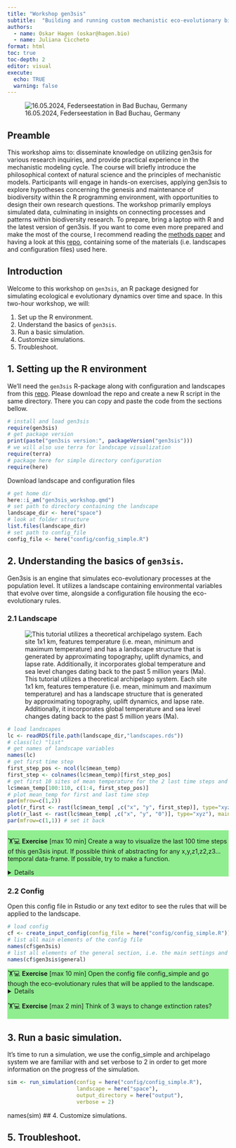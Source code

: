 ```yaml
---
title: "Workshop gen3sis"
subtitle:  "Building and running custom mechanistic eco-evolutionary biodiversity models"
authors:
  - name: Oskar Hagen (oskar@hagen.bio)
  - name: Juliana Ciccheto
format: html
toc: true
toc-depth: 2
editor: visual
execute: 
  echo: TRUE
  warning: false
---
```


![16.05.2024, Federseestation in Bad Buchau, Germany](https://static.wixstatic.com/media/c2b417_0e2b0aceec0f49dfb07ae5b40a912e56~mv2.png/v1/crop/x_0,y_0,w_1100,h_431,q_90,enc_auto/YoMos-Logo-Querformat_websitebackgorund_.png "Yomos")

## Preamble

This workshop aims to: disseminate knowledge on utilizing gen3sis for various research inquiries, and provide practical experience in the mechanistic modeling cycle. The course will briefly introduce the philosophical context of natural science and the principles of mechanistic models. Participants will engage in hands-on exercises, applying gen3sis to explore hypotheses concerning the genesis and maintenance of biodiversity within the R programming environment, with opportunities to design their own research questions. The workshop primarily employs simulated data, culminating in insights on connecting processes and patterns within biodiversity research. To prepare, bring a laptop with R and the latest version of gen3sis. If you want to come even more prepared and make the most of the course, I recommend reading the [methods paper](https://doi.org/10.1371/journal.pbio.3001340) and having a look at this [repo](https://github.com/ohagen/DispDiv3), containing some of the materials (i.e. landscapes and configuration files) used here.

## Introduction

Welcome to this workshop on `gen3sis`, an R package designed for simulating ecological e evolutionary dynamics over time and space. In this two-hour workshop, we will:

1.  Set up the R environment.\
2.  Understand the basics of `gen3sis`.
3.  Run a basic simulation.
4.  Customize simulations.
5.  Troubleshoot.

## 1. Setting up the R environment

We'll need the `gen3sis` R-package along with configuration and landscapes from this [repo](https://github.com/ohagen/DispDiv3). Please download the repo and create a new R script in the same directory. There you can copy and paste the code from the sections bellow.

```r
# install and load gen3sis
require(gen3sis)
# get package version
print(paste("gen3sis version:", packageVersion("gen3sis")))
# we will also use terra for landscape visualization
require(terra)
# package here for simple directory configuration
require(here)
```

Download landscape and configuration files

```r
# get home dir
here::i_am("gen3sis_workshop.qmd")
# set path to directory containing the landscape
landscape_dir <- here("space")
# look at folder structure
list.files(landscape_dir)
# set path to config_file
config_file <- here("config/config_simple.R")
```

## 2. Understanding the basics of `gen3sis`.

Gen3sis is an engine that simulates eco-evolutionary processes at the population level. It utilizes a landscape containing environmental variables that evolve over time, alongside a configuration file housing the eco-evolutionary rules.

### 2.1 Landscape

![This tutorial utilizes a theoretical archipelago system. Each site 1x1 km, features temperature (i.e. mean, minimum and maximum temperature) and has a landscape structure that is generated by approximating topography, uplift dynamics, and lapse rate. Additionally, it incorporates global temperature and sea level changes dating back to the past 5 million years (Ma).](https://github.com/ohagen/DispDiv3/raw/main/figures/AnimationS1_patch_dynamics.gif)

```r
# load landscapes
lc <- readRDS(file.path(landscape_dir,"landscapes.rds"))
# class(lc) "list"
# get names of landscape variables
names(lc)
# get first time step
first_step_pos <- ncol(lc$mean_temp)
first_step <- colnames(lc$mean_temp)[first_step_pos]
# get first 10 sites of mean temperature for the 2 last time steps and the first (oldest) time step
lc$mean_temp[100:110, c(1:4, first_step_pos)]
# plot mean_temp for first and last time step
par(mfrow=c(1,2))
plot(r_first <- rast(lc$mean_temp[ ,c("x", "y", first_step)], type="xyz"), main="first")
plot(r_last <- rast(lc$mean_temp[ ,c("x", "y", "0")], type="xyz"), main="last")
par(mfrow=c(1,1)) # set it back
```

<div style="background-color: lightgreen; padding: 1px;">

🏋💻 **Exercise** [max 10 min] 
Create a way to visualize the last 100 time steps of this gen3sis input. If possible think of abstracting for any x,y,z1,z2,z3... temporal data-frame. If possible, try to make a function.

<details>

```r
# solution 1
for (ti in 100:0) {
  ri <- rast(lc$elevation[,c("x", "y", as.character(ti))], type="xyz")
  plot(ri, main=paste(ti/100, "Ma")) # divide by 100 to get Ma since 1 time-step =10 kyr
  Sys.sleep(0.1)
}
# solution 2
# define animation function
plot_landenv <-  function(df, times=100:0, reverse=F, speed=0.1){
  # df is a data frame with x, y coordinates and time steps as columns with environmental variables
  # reverse is a boolean. Reverse the order of time steps?
  # times is either a vector of time steps or a character "all"
  # speed in seconds
  #df <- lc$temp
  if (times[1]=="all"){
   times <- names(df)[!names(df)%in%c("x", "y")] 
  }
  if (reverse){
    times <- rev(times)
  }
  for (ti in times){
    ri <- rast(df[,c("x", "y", ti)], type="xyz")
    plot(ri, main=paste(as.numeric(ti)/100, "Ma"))
    Sys.sleep(speed)
  }
}
# call animation function
plot_landenv(lc$elevation, times=c(100:0), speed=0.1)
# example of plotting entire time series
# plot_landenv(lc$min_temp, times="all", reverse=T, speed=0.03)

```
</details>
</div>

### 2.2 Config

Open this config file in Rstudio or any text editor to see the rules that will be applied to the landscape.

```r
# load config
cf <- create_input_config(config_file = here("config/config_simple.R"))
# list all main elements of the config file
names(cf$gen3sis)
# list all elements of the general section, i.e. the main settings and not so much on the eco-evolutionary processes
names(cf$gen3sis$general)
```

<div style="background-color: lightgreen; padding: 1px;">
🏋💻 **Exercise** [max 10 min] 
Open the config file config_simple and go though the eco-evolutionary rules that will be applied to the landscape.
<details>
<strong>Settings</strong>

We start our simulation at the latest avaiable time, i.e. 5Ma, which corresponds to time step 500 since 1 time-step = 10 kyr. We end it a the latest available time-step. Sometimes, simulations can go forever, to avoid this we limit the maximum total number of species alive in a simulation to 50000 with max_number_of_species and the maximum number of species within one site to 20000 with max_number_of_coexisting_species. This stops and flags simulations that generate too many species (time constrain). We define which traits we will consider in our simulation with traits_names, in our example, species have a dispersal ability a optimum temperature and a temperature width trait.

<strong>Observer</strong>

The observer function saves and plot changes (real-time during model execution) over time in the conditions of the virtual world (biotic and abiotic) by saving custom information at designated time steps.

<strong>Initialization</strong>

The create_ancestor_species function creates the first specie(s) in the simulation. In this case, we create one species spread across all avaiable sites with low dispersal ability, optimum temperature at 20 degrees C and a temperature width (+-1).


<strong> Dispersal </strong>

The dispersal function iterates over all species populations and determines the connectivity between sites, crucial for trait evolution and specialization, as well as the colonization of new sites. In our example, species dispersal is stochastic and uniform across all species. I.e. an exponential distribution with the rate denominator as the dispersal trait value.

<strong> Speciation </strong>

The speciation iterates over every species separately, registers populations’ geographic occupancy (species range), and determines when geographic isolation between population clusters is higher than a user-defined threshold, triggering a lineage splitting event of cladogenesis. The clustering of occupied sites is based on the species’ dispersal capacity and the landscape connection costs. Over time, disconnected clusters gradually accumulate incompatibility, analogous to genetic differentiation. When the divergence between clusters is above the speciation threshold, those clusters become two or more distinct species, and a divergence matrix reset follows. On the other hand, if geographic clusters come into secondary contact before the speciation occurs, they coalesce and incompatibilities are gradually reduced to zero.


<strong>Evolution</strong>

Think of it as trait evolution. Clustered populations (exchanging genes) have their trait homogenized. If weighted by abundance a trait of a population that is doing well in a site, as dictated by the ecology function, will contribute more to the average trait of a cluster. Populations mutate based on a normal distribution with standard deviation 0.001, possibly increasing or decreasing species optimum temperature.

<strong> Ecology </strong>

The ecology function determines the abundance or presence of the populations in occupied sites of each species. The function iterates over all occupied sites and updates the species population abundances or presences on the basis of local environmental values, updated co-occurrence patterns and species traits. In this example we use only presence/absence data, i.e. abundances 0 or 1.


</details>

</div>


<div style="background-color: lightgreen; padding: 1px;">
🏋💻 **Exercise** [max 2 min] 
Think of 3 ways to change extinction rates?
</div>

## 3. Run a basic simulation.

It's time to run a simulation, we use the config_simple and archipelago system we are familiar with and set verbose to 2 in order to get more information on the progress of the simulation.
```r
sim <- run_simulation(config = here("config/config_simple.R"), 
                      landscape = here("space"), 
                      output_directory = here("output"),
                      verbose = 2)
```
names(sim)
## 4. Customize simulations.

## 5. Troubleshoot.
